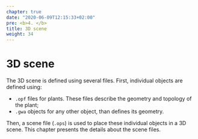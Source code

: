 ```yaml
---
chapter: true
date: "2020-06-09T12:15:33+02:00"
pre: <b>4. </b>
title: 3D scene
weight: 34
---
```


# 3D scene

The 3D scene is defined using several files. First, individual objects are defined using: 

- `.opf` files for plants. These files describe the geometry and topology of the plant;
- `.gwa` objects for any other object, than defines its geometry.

Then, a scene file (`.ops`) is used to place these individual objects in a 3D scene. This chapter presents the details about the scene files.
